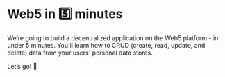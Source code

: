# Web5 in 5️⃣ minutes

We’re going to build a decentralized application on the Web5 platform - in under 5 minutes. You'll learn how to CRUD (create, read, update, and delete) data from your users' personal data stores.

Let’s go! 🚀

